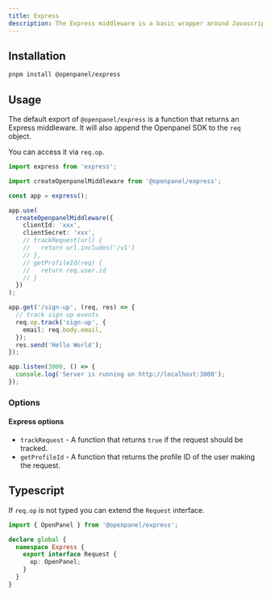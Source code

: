 ```yaml
---
title: Express
description: The Express middleware is a basic wrapper around Javascript SDK. It provides a simple way to add the SDK to your Express application.
---
```




## Installation

```bash
pnpm install @openpanel/express
```

## Usage

The default export of `@openpanel/express` is a function that returns an Express middleware. It will also append the Openpanel SDK to the `req` object.

You can access it via `req.op`.

```ts
import express from 'express';

import createOpenpanelMiddleware from '@openpanel/express';

const app = express();

app.use(
  createOpenpanelMiddleware({
    clientId: 'xxx',
    clientSecret: 'xxx',
    // trackRequest(url) {
    //   return url.includes('/v1')
    // },
    // getProfileId(req) {
    //   return req.user.id
    // }
  })
);

app.get('/sign-up', (req, res) => {
  // track sign up events
  req.op.track('sign-up', {
    email: req.body.email,
  });
  res.send('Hello World');
});

app.listen(3000, () => {
  console.log('Server is running on http://localhost:3000');
});
```

### Options

<CommonSdkConfig />

#### Express options

- `trackRequest` - A function that returns `true` if the request should be tracked.
- `getProfileId` - A function that returns the profile ID of the user making the request.

## Typescript

If `req.op` is not typed you can extend the `Request` interface.

```ts
import { OpenPanel } from '@openpanel/express';

declare global {
  namespace Express {
    export interface Request {
      op: OpenPanel;
    }
  }
}
```
